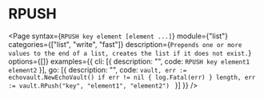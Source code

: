 # RPUSH

<Page 
  syntax={`RPUSH key element [element ...]`}
  module={"list"}
  categories={["list", "write", "fast"]}
  description={`Prepends one or more values to the end of a list, creates the list if it does not exist.`}
  options={[]}
  examples={{
    cli: [{ description: "", code: `RPUSH key element1 element2` }],
    go: [{
      description: "",
      code: `vault, err := echovault.NewEchoVault()
if err != nil {
  log.Fatal(err)
}
length, err := vault.RPush("key", "element1", "element2")
`
    }]
  }}
/>